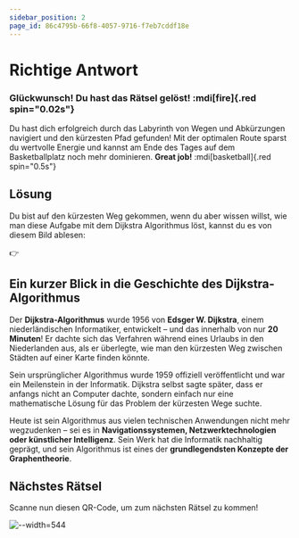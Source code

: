```yaml
---
sidebar_position: 2
page_id: 86c4795b-66f8-4057-9716-f7eb7cddf18e
---
```


# Richtige Antwort

### Glückwunsch! Du hast das Rätsel gelöst! :mdi[fire]{.red spin="0.02s"}

Du hast dich erfolgreich durch das Labyrinth von Wegen und Abkürzungen navigiert und den kürzesten Pfad gefunden! Mit der optimalen Route sparst du wertvolle Energie und kannst am Ende des Tages auf dem Basketballplatz noch mehr dominieren. **Great job!** :mdi[basketball]{.red spin="0.5s"}

## Lösung

Du bist auf den kürzesten Weg gekommen, wenn du aber wissen willst, wie man diese Aufgabe mit dem Dijkstra Algorithmus löst, kannst du es von diesem Bild ablesen:

👉

## **Ein kurzer Blick in die Geschichte des Dijkstra-Algorithmus**

Der **Dijkstra-Algorithmus** wurde 1956 von **Edsger W. Dijkstra**, einem niederländischen Informatiker, entwickelt – und das innerhalb von nur **20 Minuten**! Er dachte sich das Verfahren während eines Urlaubs in den Niederlanden aus, als er überlegte, wie man den kürzesten Weg zwischen Städten auf einer Karte finden könnte.

Sein ursprünglicher Algorithmus wurde 1959 offiziell veröffentlicht und war ein Meilenstein in der Informatik. Dijkstra selbst sagte später, dass er anfangs nicht an Computer dachte, sondern einfach nur eine mathematische Lösung für das Problem der kürzesten Wege suchte.

Heute ist sein Algorithmus aus vielen technischen Anwendungen nicht mehr wegzudenken – sei es in **Navigationssystemen, Netzwerktechnologien oder künstlicher Intelligenz**. Sein Werk hat die Informatik nachhaltig geprägt, und sein Algorithmus ist eines der **grundlegendsten Konzepte der Graphentheorie**.

## Nächstes Rätsel

Scanne nun diesen QR-Code, um zum nächsten Rätsel zu kommen!

![--width=544](./images/photo_2025-04-03_04-15-23.jpg)